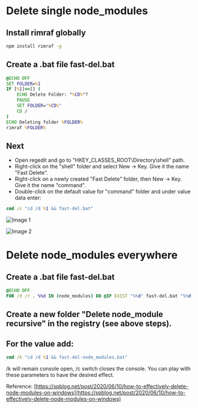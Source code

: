 # Delete single node_modules

## Install rimraf globally

```bash
npm install rimraf -g
```

## Create a .bat file fast-del.bat

```bat copy
@ECHO OFF
SET FOLDER=%1
IF [%1]==[] (
	ECHO Delete Folder: "%CD%"?
	PAUSE
	SET FOLDER="%CD%"
	CD /
)
ECHO Deleting folder %FOLDER%
rimraf %FOLDER%
```
## Next
* Open regedit and go to "HKEY_CLASSES_ROOT\Directory\shell\" path.
* Right-click on the "shell" folder and select New -> Key. Give it the name "Fast Delete".
* Right-click on a newly created "Fast Delete" folder, then New -> Key. Give it the name "command".
* Double-click on the default value for "command" folder and under value data enter:

```bat copy
cmd /c "cd /d %1 && fast-del.bat"
```
![Image 1](https://spblog.net/image.axd?picture=/2020/delete-node-modules/command.png)

![Image 2](https://spblog.net/image.axd?picture=/2020/delete-node-modules/result.png)

# Delete node_modules everywhere
## Create a .bat file fast-del.bat

```bat copy
@ECHO OFF
FOR /d /r . %%d IN (node_modules) DO @IF EXIST "%%d" fast-del.bat "%%d"
```

## Create a new folder "Delete node_module recursive" in the registry (see above steps). 
## For the value add:

```bat copy
cmd /k "cd /d %1 && fast-del-node_modules.bat"
```

/k will remain console open, /c switch closes the console. You can play with these parameters to have the desired effect. 

Reference: [https://spblog.net/post/2020/06/10/how-to-effectively-delete-node-modules-on-windows](https://spblog.net/post/2020/06/10/how-to-effectively-delete-node-modules-on-windows)